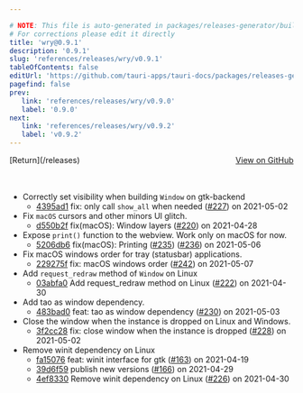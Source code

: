 ```yaml
---

# NOTE: This file is auto-generated in packages/releases-generator/build.ts
# For corrections please edit it directly
title: 'wry@0.9.1'
description: '0.9.1'
slug: 'references/releases/wry/v0.9.1'
tableOfContents: false
editUrl: 'https://github.com/tauri-apps/tauri-docs/packages/releases-generator/build.ts'
pagefind: false
prev:
   link: 'references/releases/wry/v0.9.0'
   label: '0.9.0'
next:
   link: 'references/releases/wry/v0.9.2'
   label: 'v0.9.2'
---
```


<div style="margin-bottom:3rem; display: flex; justify-content: space-between; align-items: center"><span>[Return](/releases)</span><span><a href="https://github.com/tauri-apps/wry/releases/tag/wry-v0.9.1">View on GitHub</a></span></div>

- Correctly set visibility when building `Window` on gtk-backend
  - [4395ad1](https://github.com/tauri-apps/wry/commit/4395ad147b799e67f9802c499346d0ad53554317) fix: only call `show_all` when needed ([#227](https://github.com/tauri-apps/wry/pull/227)) on 2021-05-02
- Fix `macOS` cursors and other minors UI glitch.
  - [d550b2f](https://github.com/tauri-apps/wry/commit/d550b2f0a1c708747537e3a5e6d880fea00e651d) fix(macOS): Window layers ([#220](https://github.com/tauri-apps/wry/pull/220)) on 2021-04-28
- Expose `print()` function to the webview. Work only on macOS for now.
  - [5206db6](https://github.com/tauri-apps/wry/commit/5206db6ca599fe0e146d72b04c908330e3045838) fix(macOS): Printing ([#235](https://github.com/tauri-apps/wry/pull/235)) ([#236](https://github.com/tauri-apps/wry/pull/236)) on 2021-05-06
- Fix macOS windows order for tray (statusbar) applications.
  - [229275f](https://github.com/tauri-apps/wry/commit/229275f106371d79800e0ca1cbc7b6c1827bc2ac) fix: macOS windows order ([#242](https://github.com/tauri-apps/wry/pull/242)) on 2021-05-07
- Add `request_redraw` method of `Window` on Linux
  - [03abfa0](https://github.com/tauri-apps/wry/commit/03abfa06019a78a182c7cd29dc63bf3d9df10e44) Add request_redraw method on Linux ([#222](https://github.com/tauri-apps/wry/pull/222)) on 2021-04-30
- Add tao as window dependency.
  - [483bad0](https://github.com/tauri-apps/wry/commit/483bad0fc7e7564500f7183547c15604fa387258) feat: tao as window dependency ([#230](https://github.com/tauri-apps/wry/pull/230)) on 2021-05-03
- Close the window when the instance is dropped on Linux and Windows.
  - [3f2cc28](https://github.com/tauri-apps/wry/commit/3f2cc28b4fbfcf54c97000a6541e9356440838e8) fix: close window when the instance is dropped ([#228](https://github.com/tauri-apps/wry/pull/228)) on 2021-05-02
- Remove winit dependency on Linux
  - [fa15076](https://github.com/tauri-apps/wry/commit/fa15076207d9e678db4149210aba929044d0ff45) feat: winit interface for gtk ([#163](https://github.com/tauri-apps/wry/pull/163)) on 2021-04-19
  - [39d6f59](https://github.com/tauri-apps/wry/commit/39d6f595d81c857e92aef31cc2559b402e64edd3) publish new versions ([#166](https://github.com/tauri-apps/wry/pull/166)) on 2021-04-29
  - [4ef8330](https://github.com/tauri-apps/wry/commit/4ef8330d856e07d34bf86d1f2903c82c37042556) Remove winit dependency on Linux ([#226](https://github.com/tauri-apps/wry/pull/226)) on 2021-04-30

